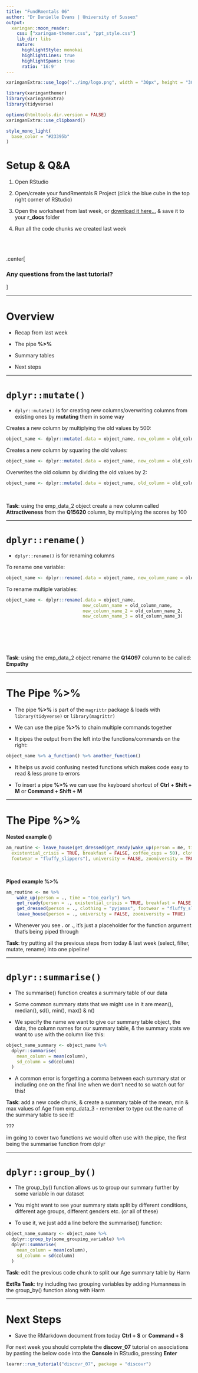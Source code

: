 ```yaml
---
title: "FundRmentals 06"
author: "Dr Danielle Evans | University of Sussex"
output:
  xaringan::moon_reader:
    css: ["xaringan-themer.css", "ppt_style.css"]
    lib_dir: libs
    nature:
      highlightStyle: monokai
      highlightLines: true
      highlightSpans: true
      ratio: '16:9'
---
```


```r

xaringanExtra::use_logo("../img/logo.png", width = "30px", height = "30px", link_url = "https://fundrmentals.netlify.app/")

```

```r
library(xaringanthemer)
library(xaringanExtra)
library(tidyverse)

options(htmltools.dir.version = FALSE)
xaringanExtra::use_clipboard()

```

```r

style_mono_light(
  base_color = "#23395b"
)

```


# Setup & Q&A

1. Open RStudio

1. Open/create your fundRmentals R Project (click the blue cube in the top right corner of RStudio)
  
1. Open the worksheet from last week, or [download it here...](https://fundrmentals.netlify.app/docs/week_04.Rmd) & save it to your **r_docs** folder

1. Run all the code chunks we created last week
<br>
<br>
<br>
<br>

.center[

### Any questions from the last tutorial?

]

---

# Overview

- Recap from last week

- The pipe **%>%** 

- Summary tables

- Next steps

---

# `dplyr::mutate()`

- `dplyr::mutate()` is for creating new columns/overwriting columns from existing ones by **mutating** them in some way

Creates a new column by multiplying the old values by 500: 

```r
object_name <- dplyr::mutate(.data = object_name, new_column = old_column*500) 
```

Creates a new column by squaring the old values:

```r
object_name <- dplyr::mutate(.data = object_name, new_column = old_column^2)  
```

Overwrites the old column by dividing the old values by 2:

```r
object_name <- dplyr::mutate(.data = object_name, old_column = old_column/2)
```

<br>

**Task**: using the emp_data_2 object create a new column called **Attractiveness** from the **Q15620** column, by multiplying the scores by 100

---

# `dplyr::rename()`

- `dplyr::rename()` is for renaming columns

To rename one variable: 

```r
object_name <- dplyr::rename(.data = object_name, new_column_name = old_column_name)
```

To rename multiple variables: 

```r
object_name <- dplyr::rename(.data = object_name, 
                             new_column_name = old_column_name, 
                             new_column_name_2 = old_column_name_2, 
                             new_column_name_3 = old_column_name_3)
```

<br>
<br>
<br>
<br>

**Task**: using the emp_data_2 object rename the **Q14097** column to be called: **Empathy** 



---

# The Pipe %>% 

- The pipe **%>%** is part of the `magrittr` package & loads with `library(tidyverse)` or `library(magrittr)`

- We can use the pipe **%>%** to chain multiple commands together

- It pipes the output from the left into the functions/commands on the right: 

```r
object_name %>% a_function() %>% another_function()
```

- It helps us avoid confusing nested functions which makes code easy to read & less prone to errors

- To insert a pipe **%>%** we can use the keyboard shortcut of **Ctrl + Shift + M** or **Command + Shift + M**

---

# The Pipe %>% 

**Nested example ()**

```r

am_routine <- leave_house(get_dressed(get_ready(wake_up(person = me, time = "too_early"),
  existential_crisis = TRUE, breakfast = FALSE, coffee_cups = 50), clothing = "pyjamas", 
  footwear = "fluffy_slippers"), university = FALSE, zoomiversity = TRUE)

```

<br>

**Piped example %>% **

```r

am_routine <- me %>%
    wake_up(person = ., time = "too_early") %>% 
    get_ready(person = ., existential_crisis = TRUE, breakfast = FALSE, coffee_cups = 50) %>% 
    get_dressed(person = ., clothing = "pyjamas", footwear = "fluffy_slippers") %>% 
    leave_house(person = ., university = FALSE, zoomiversity = TRUE)

```

- Whenever you see **.** or **.,** it's just a placeholder for the function argument that's being piped through


**Task**: try putting all the previous steps from today & last week (select, filter, mutate, rename) into one pipeline!

---

# `dplyr::summarise()`

- The summarise() function creates a summary table of our data

- Some common summary stats that we might use in it are mean(), median(), sd(), min(), max() & n()

- We specify the name we want to give our summary table object, the data, the column names for our summary table, & the summary stats we want to use with the column like this:

```r

object_name_summary <- object_name %>% 
  dplyr::summarise(
    mean_column = mean(column),
    sd_column = sd(column)
  )

```

- A common error is forgetting a comma between each summary stat or including one on the final line when we don't need to so watch out for this!

**Task**: add a new code chunk, & create a summary table of the mean, min & max values of Age from emp_data_3 - remember to type out the name of the summary table to see it!



???

im going to cover two functions we would often use with the pipe, the first being the summarise function from dplyr

---

# `dplyr::group_by()`

- The group_by() function allows us to group our summary further by some variable in our dataset

- You might want to see your summary stats split by different conditions, different age groups, different genders etc. (or all of these)

- To use it, we just add a line before the summarise() function: 

```r

object_name_summary <- object_name %>% 
  dplyr::group_by(some_grouping_variable) %>%
  dplyr::summarise(
    mean_column = mean(column),
    sd_column = sd(column)
  )

```

**Task**: edit the previous code chunk to split our Age summary table by Harm

**ExtRa Task**: try including two grouping variables by adding Humanness in the group_by() function along with Harm

---

# Next Steps

- Save the RMarkdown document from today **Ctrl + S** or **Command + S**

For next week you should complete the **discovr_07** tutorial on associations by pasting the below code into the **Console** in RStudio, pressing **Enter** 

```r

learnr::run_tutorial("discovr_07", package = "discovr")

```




